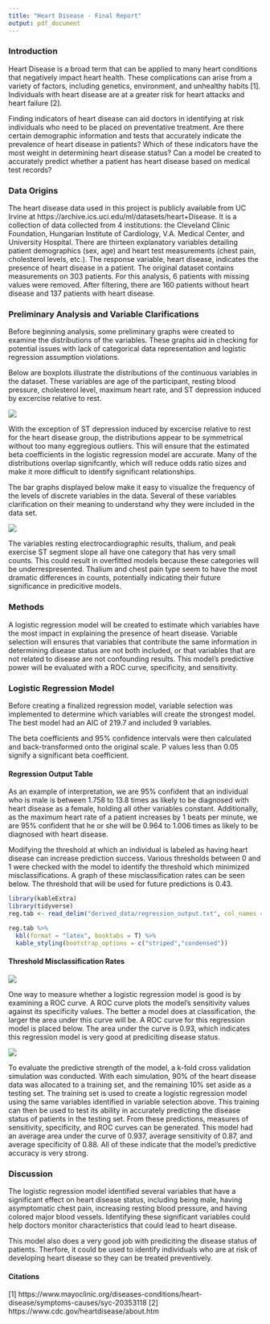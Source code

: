 ```yaml
---
title: "Heart Disease - Final Report"
output: pdf_document
---
```


### Introduction

Heart Disease is a broad term that can be applied to many heart conditions that negatively impact heart health.  These complications can arise from a variety of factors, including genetics, environment, and unhealthy habits [1].  Individuals with heart disease are at a greater risk for heart attacks and heart failure [2].    

Finding indicators of heart disease can aid doctors in identifying at risk individuals who need to be placed on preventative treatment. Are there certain demographic information and tests that accurately indicate the prevalence of heart disease in patients?  Which of these indicators have the most weight in determining heart disease status?  Can a model be created to accurately predict whether a patient has heart disease based on medical test records?

### Data Origins

The heart disease data used in this project is publicly available from UC Irvine at 
https://archive.ics.uci.edu/ml/datasets/heart+Disease. It is a collection of data collected from 4 institutions: the Cleveland Clinic Foundation, Hungarian Institute of Cardiology, V.A. Medical Center, and University Hospital. There are thirteen explanatory variables detailing patient demographics (sex, age) and heart test measurements (chest pain, cholesterol levels, etc.).  The response variable, heart disease, indicates the presence of heart disease in a patient.  The original dataset contains measurements on 303 patients.  For this analysis, 6 patients with missing values were removed. After filtering, there are 160 patients without heart disease and 137 patients with heart disease.    

### Preliminary Analysis and Variable Clarifications

Before beginning analysis, some preliminary graphs were created to examine the distributions of the variables. These graphs aid in checking for potential issues with lack of categorical data representation and logistic regression assumption violations.

Below are boxplots illustrate the distributions of the continuous variables in the dataset. These variables are age of the participant, resting blood pressure, cholesterol level, maximum heart rate, and ST depression induced by excercise relative to rest.

![](figures/cont_var_distributions.png)

With the exception of ST depression induced by excercise relative to rest for the heart disease group, the distributions appear to be symmetrical without too many eggregious outliers. This will ensure that the estimated beta coefficients in the logistic regression model are accurate. Many of the distributions overlap signifcantly, which will reduce odds ratio sizes and make it more difficult to identify significant relationships. 

The bar graphs displayed below make it easy to visualize the frequency of the levels of discrete variables in the data.  Several of these variables clarification on their meaning to understand why they were included in the data set. 

![](figures/disc_var_distributions.png)

The variables resting electrocardiographic results, thalium, and peak exercise ST segment slope all have one category that has very small counts. This could result in overfitted models because these categories will be underrespresented.  Thalium and chest pain type seem to have the most dramatic differences in counts, potentially indicating their future significance in predicitive models. 

### Methods

A logistic regression model will be created to estimate which variables have the most impact in explaining the presence of heart disease. Variable selection will ensures that variables that contribute the same information in determining disease status are not both included, or that variables that are not related to disease are not confounding results. This model's predictive power will be evaluated with a ROC curve, specificity, and sensitivity.

### Logistic Regression Model

Before creating a finalized regression model, variable selection was implemented to determine which variables will create the strongest model.  The best model had an AIC of 219.7 and included 9 variables.

The beta coefficients and 95% confidence intervals were then calculated and back-transformed onto the original scale.  P values less than 0.05 signify a significant beta coefficient. 

#### Regression Output Table

As an example of interpretation, we are 95% confident that an individual who is male is between 1.758 to 13.8 times as likely to be diagnosed with heart disease as a female, holding all other variables constant.  Additionally, as the maximum heart rate of a patient increases by 1 beats per minute, we are 95% confident that he or she will be 0.964 to 1.006 times as likely to be diagnosed with heart disease.  

Modifying the threshold at which an individual is labeled as having heart disease can increase prediction success. Various thresholds between 0 and 1 were checked with the model to identify the threshold which minimized misclassifications.  A graph of these misclassification rates can be seen below. The threshold that will be used for future predictions is 0.43.

```r
library(kableExtra)
library(tidyverse)
reg.tab <- read_delim("derived_data/regression_output.txt", col_names = TRUE, delim = "\t")

reg.tab %>% 
  kbl(format = "latex", booktabs = T) %>%
  kable_styling(bootstrap_options = c("striped","condensed"))
```


#### Threshold Misclassification Rates
![](figures/Threshold_Classification.png)

One way to measure whether a logistic regression model is good is by examining a ROC curve.  A ROC curve plots the model's sensitivity values against its specificity values. The better a model does at classification, the larger the area under this curve will be.  A ROC curve for this regression model is placed below.  The area under the curve is 0.93, which indicates this regression model is very good at prediciting disease status. 

![](figures/ROC_Curve.png)

To evaluate the predictive strength of the model, a k-fold cross validation simulation was conducted. With each simulation, 90% of the heart disease data was allocated to a training set, and the remaining 10% set aside as a testing set.  The training set is used to create a logistic regression model using the same variables identified in variable selection above.  This training can then be used to test its ability in accurately predicting the disease status of patients in the testing set.  From these predictions, measures of sensitivity, specificity, and ROC curves can be generated. This model had an average area under the curve of 0.937, average sensitivity of 0.87, and average specificity of 0.88.  All of these indicate that the model's predictive accuracy is very strong.

### Discussion

The logistic regression model identified several variables that have a significant effect on heart disease status, including being male, having asymptomatic chest pain, increasing resting blood pressure, and having colored major blood vessels. Identifying these significant variables could help doctors monitor characteristics that could lead to heart disease.

This model also does a very good job with prediciting the disease status of patients. Therfore, it could be used to identify individuals who are at risk of developing heart disease so they can be treated preventively.

#### Citations 
[1] https://www.mayoclinic.org/diseases-conditions/heart-disease/symptoms-causes/syc-20353118
[2] https://www.cdc.gov/heartdisease/about.htm
